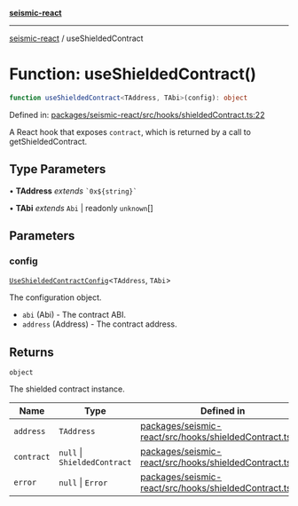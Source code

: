 [**seismic-react**](/seismic-react/README.mdx)

---

[seismic-react](/seismic-react/globals.mdx) / useShieldedContract

# Function: useShieldedContract()

```ts
function useShieldedContract<TAddress, TAbi>(config): object
```

Defined in: [packages/seismic-react/src/hooks/shieldedContract.ts:22](https://github.com/SeismicSystems/seismic-client/blob/658575a2378fa3042cad6a13bb56490931591f61/packages/seismic-react/src/hooks/shieldedContract.ts#L22)

A React hook that exposes `contract`, which is returned by a call to getShieldedContract.

## Type Parameters

• **TAddress** _extends_ `` `0x${string}` ``

• **TAbi** _extends_ `Abi` \| readonly `unknown`[]

## Parameters

### config

[`UseShieldedContractConfig`](/seismic-react/type-aliases/UseShieldedContractConfig.mdx)\<`TAddress`, `TAbi`\>

The configuration object.

- `abi` (Abi) - The contract ABI.
- `address` (Address) - The contract address.

## Returns

`object`

The shielded contract instance.

| Name                             | Type                         | Defined in                                                                                                                                                                                                         |
| -------------------------------- | ---------------------------- | ------------------------------------------------------------------------------------------------------------------------------------------------------------------------------------------------------------------ |
| <a id="address"></a> `address`   | `TAddress`                   | [packages/seismic-react/src/hooks/shieldedContract.ts:43](https://github.com/SeismicSystems/seismic-client/blob/658575a2378fa3042cad6a13bb56490931591f61/packages/seismic-react/src/hooks/shieldedContract.ts#L43) |
| <a id="contract"></a> `contract` | `null` \| `ShieldedContract` | [packages/seismic-react/src/hooks/shieldedContract.ts:42](https://github.com/SeismicSystems/seismic-client/blob/658575a2378fa3042cad6a13bb56490931591f61/packages/seismic-react/src/hooks/shieldedContract.ts#L42) |
| <a id="error"></a> `error`       | `null` \| `Error`            | [packages/seismic-react/src/hooks/shieldedContract.ts:44](https://github.com/SeismicSystems/seismic-client/blob/658575a2378fa3042cad6a13bb56490931591f61/packages/seismic-react/src/hooks/shieldedContract.ts#L44) |
